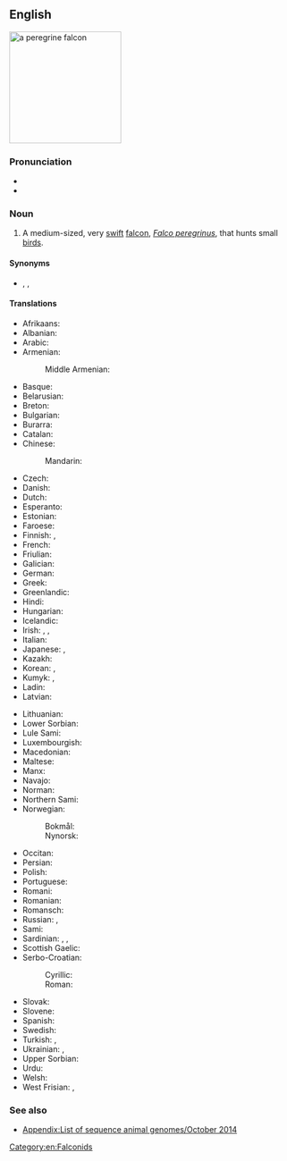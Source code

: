 {{also|peregrine-falcon}}
==English==
[[Image:Falco peregrinus - 01.jpg|thumb|right|200px|a '''peregrine falcon''']]
{{wikipedia}}

===Pronunciation===
* {{IPA|en|/ˈpɛɹəɡɹɪn ˈfælkən/|/ˈpɛɹəɡɹɪn ˈfɔː(l)kən/}}
* {{audio|en|en-us-peregrine falcon.ogg|Audio (US)}}

===Noun===
{{en-noun}}

# A medium-sized, very [[swift]] [[falcon]], ''[[Falco peregrinus]]'', that hunts small [[bird]]s.

====Synonyms====
* {{sense|Falco peregrinus}} {{l|en|duck hawk}}, {{l|en|peregrine}}, {{l|en|peregrine hawk}}

====Translations====
{{trans-top|''Falco peregrinus''}}
* Afrikaans: {{t|af|swerfvalk}}
* Albanian: {{t|sq|petriti}}
* Arabic: {{t|ar|شَاهِين}}
* Armenian: {{t|hy|իսկական բազե}}
*: Middle Armenian: {{t|axm|շահէն}}
* Basque: {{t|eu|belatz handi}}
* Belarusian: {{t|be|сапса́н|m}}
* Breton: {{t|br|falc’hun kantreat}}
* Bulgarian: {{t|bg|со́кол ски́тник|m}}
* Burarra: {{t|bvr|del}}
* Catalan: {{t|ca|falcó pelegrí|m}}
* Chinese:
*: Mandarin: {{t|cmn|游隼|tr=yóusǔn|sc=Hani}}
* Czech: {{t|cs|sokol stěhovavý|m}}
* Danish: {{t+|da|vandrefalk|c}}
* Dutch: {{t+|nl|slechtvalk|m}}
* Esperanto: {{t|eo|falko}}
* Estonian: {{t+|et|rabapistrik}}
* Faroese: {{t|fo|ferðafalkur}}
* Finnish: {{t+|fi|muuttohaukka}}, {{t+|fi|jalohaukka}}
* French: {{t+|fr|faucon pèlerin|m}}
* Friulian: {{t|fur|falcon}}
* Galician: {{t|gl|falcón peregrino}}
* German: {{t+|de|Wanderfalke|m}}
* Greek: {{t+|el|πετρίτης|m}}
* Greenlandic: {{t|kl|kiinaaleeraq}}
* Hindi: {{t|hi|शाहीन}}
* Hungarian: {{t+|hu|vándorsólyom}}
* Icelandic: {{t+|is|förufálki}}
* Irish: {{t+|ga|fabhcún gorm|m}}, {{t|ga|seabhac gorm|m}}, {{t|ga|seabhac seilge|m}}
* Italian: {{t|it|falco pellegrino|m}}
* Japanese: {{t+|ja|隼|tr=hayabusa}}, {{t+|ja|ハヤブサ|tr=hayabusa}}
* Kazakh: {{t|kk|лашын|sc=Cyrl}}
* Korean: {{t+|ko|매}}, {{t+|ko|송골매}}
* Kumyk: {{t|kum|лачин}}, {{t|kum|къарчыгъа}}
* Ladin: {{t|lld|falcon}}
* Latvian: {{t|lv|lielais piekūns}}
{{trans-mid}}
* Lithuanian: {{t|lt|sakalas keleivis}}
* Lower Sorbian: {{t|dsb|sokoł}}
* Lule Sami: {{t|smj|unnep rievsakhábak}}
* Luxembourgish: {{t|lb|Spuervull|m}}
* Macedonian: {{t|mk|сив со́кол|m}}
* Maltese: {{t|mt|bies}}
* Manx: {{t|gv|shirragh y ree|m}}
* Navajo: {{t|nv|ginízhiin}}
* Norman: {{t|nrf|êcouffl'ye|m}}
* Northern Sami: {{t|se|bárbmofálli}}
* Norwegian:
*: Bokmål: {{t+|nb|vandrefalk|m}}
*: Nynorsk: {{t|nn|vandrefalk|m}}
* Occitan: {{t|oc|moisset pelegrin|m}}
* Persian: {{t+|fa|شاهین|tr=šâhin}}
* Polish: {{t+|pl|sokół wędrowny|m}}
* Portuguese: {{t|pt|falcão peregrino|m}}
* Romani: {{t|rom|falkono|m}}
* Romanian: {{t|ro|șoim călător}}
* Romansch: {{t|rm|falcun pelegrin|m}}
* Russian: {{t+|ru|сапса́н|m}}, {{t|ru|настоя́щий со́кол|m}}
* Sami: {{t|se|bárbmofálli}}
* Sardinian: {{t|sc|àcchili piscadrixi}}, {{t|sc|tilibriu}}, {{t|sc|astori perdighinu}}
* Scottish Gaelic: {{t|gd|seabhag-ghorm|f}}
* Serbo-Croatian:
*: Cyrillic: {{t|sh|сиви соко|m|sc=Cyrl}}
*: Roman: {{t+|sh|sivi soko|m}}
* Slovak: {{t+|sk|sokol sťahovavý|m}}
* Slovene: {{t+|sl|sokol selec|m}}
* Spanish: {{t|es|halcón peregrino|m}}
* Swedish: {{t+|sv|pilgrimsfalk}}
* Turkish: {{t+|tr|doğan}}, {{t+|tr|gökdoğan}}
* Ukrainian: {{t|uk|сапса́н|m}}, {{t|uk|со́кіл|m}}
* Upper Sorbian: {{t|hsb|sokoł}}
* Urdu: {{t|ur|شاہین|tr=śāhīn}}
* Welsh: {{t|cy|hebog tramor}}
* West Frisian: {{t|fy|Noardske falk|c}}, {{t|fy|sljochtfalk|c}}
{{trans-bottom}}

===See also===
* [[Appendix:List of sequence animal genomes/October 2014]]

[[Category:en:Falconids]]